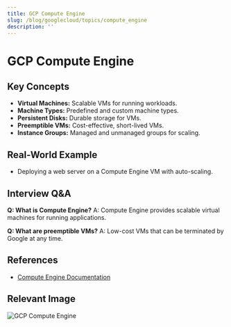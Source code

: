 ```yaml
---
title: GCP Compute Engine
slug: /blog/googlecloud/topics/compute_engine
description: ''
---
```

# GCP Compute Engine

## Key Concepts
- **Virtual Machines:** Scalable VMs for running workloads.
- **Machine Types:** Predefined and custom machine types.
- **Persistent Disks:** Durable storage for VMs.
- **Preemptible VMs:** Cost-effective, short-lived VMs.
- **Instance Groups:** Managed and unmanaged groups for scaling.

## Real-World Example
- Deploying a web server on a Compute Engine VM with auto-scaling.

## Interview Q&A
**Q: What is Compute Engine?**
A: Compute Engine provides scalable virtual machines for running applications.

**Q: What are preemptible VMs?**
A: Low-cost VMs that can be terminated by Google at any time.

## References
- [Compute Engine Documentation](https://cloud.google.com/compute/docs)

## Relevant Image
![GCP Compute Engine](https://cloud.google.com/images/products/compute/compute-engine-diagram.png)

